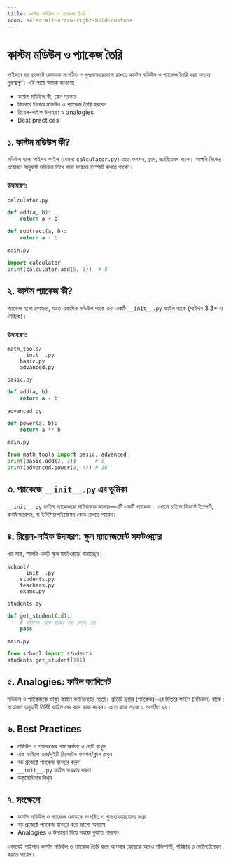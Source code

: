```yaml
---
title: কাস্টম মডিউল ও প্যাকেজ তৈরি
icon: solar:alt-arrow-right-bold-duotone
---
```


# কাস্টম মডিউল ও প্যাকেজ তৈরি

পাইথনে বড় প্রজেক্টে কোডকে সংগঠিত ও পুনঃব্যবহারযোগ্য রাখতে কাস্টম মডিউল ও প্যাকেজ তৈরি করা অত্যন্ত গুরুত্বপূর্ণ। এই পাঠে আমরা জানবো:
- কাস্টম মডিউল কী, কেন দরকার
- কিভাবে নিজের মডিউল ও প্যাকেজ তৈরি করবেন
- রিয়েল-লাইফ উদাহরণ ও analogies
- Best practices

## ১. কাস্টম মডিউল কী?

মডিউল হলো পাইথন ফাইল (যেমন: `calculator.py`) যাতে ফাংশন, ক্লাস, ভ্যারিয়েবল থাকে। আপনি নিজের প্রয়োজন অনুযায়ী মডিউল লিখে অন্য ফাইলে ইম্পোর্ট করতে পারেন।

### উদাহরণ:
`calculator.py`
```python
def add(a, b):
    return a + b

def subtract(a, b):
    return a - b
```

`main.py`
```python
import calculator
print(calculator.add(5, 3))  # 8
```

## ২. কাস্টম প্যাকেজ কী?

প্যাকেজ হলো ফোল্ডার, যাতে একাধিক মডিউল থাকে এবং একটি `__init__.py` ফাইল থাকে (পাইথন 3.3+ এ ঐচ্ছিক)।

### উদাহরণ:
```
math_tools/
    __init__.py
    basic.py
    advanced.py
```

`basic.py`
```python
def add(a, b):
    return a + b
```

`advanced.py`
```python
def power(a, b):
    return a ** b
```

`main.py`
```python
from math_tools import basic, advanced
print(basic.add(2, 3))      # 5
print(advanced.power(2, 4)) # 16
```

## ৩. প্যাকেজে `__init__.py` এর ভূমিকা

`__init__.py` ফাইল প্যাকেজকে পাইথনকে জানায়—এটি একটি প্যাকেজ। এখানে চাইলে ডিফল্ট ইম্পোর্ট, কনফিগারেশন, বা ইনিশিয়ালাইজেশন কোড রাখতে পারেন।

## ৪. রিয়েল-লাইফ উদাহরণ: স্কুল ম্যানেজমেন্ট সফটওয়্যার

ধরা যাক, আপনি একটি স্কুল সফটওয়্যার বানাচ্ছেন।
```
school/
    __init__.py
    students.py
    teachers.py
    exams.py
```

`students.py`
```python
def get_student(id):
    # ডাটাবেস থেকে ছাত্রের তথ্য ফেরত দেয়
    pass
```

`main.py`
```python
from school import students
students.get_student(101)
```

## ৫. Analogies: ফাইল ক্যাবিনেট

মডিউল ও প্যাকেজকে ভাবুন ফাইল ক্যাবিনেটের মতো। প্রতিটি ড্রয়ার (প্যাকেজ)–এর ভিতরে ফাইল (মডিউল) থাকে। প্রয়োজন অনুযায়ী নির্দিষ্ট ফাইল বের করে কাজ করেন। এতে কাজ সহজ ও সংগঠিত হয়।

## ৬. Best Practices

- মডিউল ও প্যাকেজের নাম অর্থবহ ও ছোট রাখুন
- এক ফাইলে এক/দুইটি রিলেটেড ফাংশন/ক্লাস রাখুন
- বড় প্রজেক্টে প্যাকেজ ব্যবহার করুন
- `__init__.py` ফাইল ব্যবহার করুন
- ডকুমেন্টেশন লিখুন

## ৭. সংক্ষেপে

- কাস্টম মডিউল ও প্যাকেজ কোডকে সংগঠিত ও পুনঃব্যবহারযোগ্য করে
- বড় প্রজেক্টে প্যাকেজ ব্যবহার করা ভালো অভ্যাস
- Analogies ও উদাহরণ দিয়ে সহজে বুঝতে পারবেন

এভাবেই পাইথনে কাস্টম মডিউল ও প্যাকেজ তৈরি করে আপনার কোডকে আরও শক্তিশালী, পরিষ্কার ও মেইনটেনেবল করতে পারেন।
